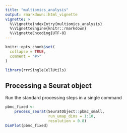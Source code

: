 ```yaml
---
title: "multiomics_analysis"
output: rmarkdown::html_vignette
vignette: >
  %\VignetteIndexEntry{multiomics_analysis}
  %\VignetteEngine{knitr::rmarkdown}
  %\VignetteEncoding{UTF-8}
---
```


```r
knitr::opts_chunk$set(
  collapse = TRUE,
  comment = "#>"
)
```

```r
library(rrrSingleCellUtils)
```

## Processing a Seurat object
Run the standard processing steps in a single command
```r
pbmc_fixed <-
    process_seurat(SeuratObject::pbmc_small,
                   run_umap_dims = 1:10,
                   resolution = 0.8)
DimPlot(pbmc_fixed)
```